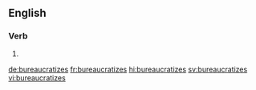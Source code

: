 ==English==

===Verb===
{{head|en|verb form}}

# {{en-third-person singular of|bureaucratize}}

[[de:bureaucratizes]]
[[fr:bureaucratizes]]
[[hi:bureaucratizes]]
[[sv:bureaucratizes]]
[[vi:bureaucratizes]]